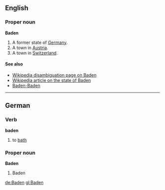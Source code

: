 ==English==
===Proper noun===
'''Baden'''

#A former state of [[Germany]].
#A town in [[Austria]].
#A town in [[Switzerland]].

====See also====
*[[w:Baden|Wikipedia disambiguation page on Baden]]
*[[w:State_of_Baden|Wikipedia article on the state of Baden]]
*[[Baden-Baden]]

----

==German==
===Verb===
'''baden'''

#to [[bath#Verb|bath]]

===Proper noun===
'''Baden'''

#Baden

[[de:Baden]]
[[gl:Baden]]